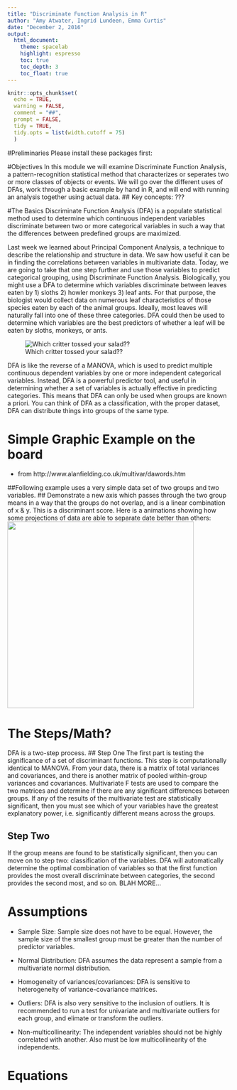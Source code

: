 ```yaml
---
title: "Discriminate Function Analysis in R"
author: "Amy Atwater, Ingrid Lundeen, Emma Curtis"
date: "December 2, 2016"
output: 
  html_document:
    theme: spacelab
    highlight: espresso
    toc: true
    toc_depth: 3
    toc_float: true
---
```


```r
knitr::opts_chunk$set(
  echo = TRUE, 
  warning = FALSE, 
  comment = "##", 
  prompt = FALSE, 
  tidy = TRUE, 
  tidy.opts = list(width.cutoff = 75)
  )
```

#Preliminaries 
Please install these packages first: 

#Objectives
In this module we will examine Discriminate Function Analysis, a pattern-recognition statistical method that characterizes or seperates two or more classes of objects or events. We will go over the different uses of DFAs, work through a basic example by hand in R, and will end with running an analysis together using actual data. 
## Key concepts: ??? 

#The Basics
Discriminate Function Analysis (DFA) is a populate statistical method used to determine which continuous independent variables discriminate between two or more categorical variables in such a way that the differences between predefined groups are maximized. 

Last week we learned about Principal Component Analysis, a technique to describe the relationship and structure in data. We saw how useful it can be in finding the correlations between variables in multivariate data. Today, we are going to take that one step further and use those variables to predict categorical grouping, using Discriminate Function Analysis.
Biologically, you might use a DFA to determine which variables discriminate between leaves eaten by 1) sloths  2) howler monkeys 3) leaf ants. For that purpose, the biologist would collect data on numerous leaf characteristics of those species eaten by each of the animal groups. Ideally, most leaves will naturally fall into one of these three categories. DFA could then be used to determine which variables are the best predictors of whether a leaf will be eaten by sloths, monkeys, or ants. 

![Which critter tossed your salad??](~/Desktop/veg.png)

DFA is like the reverse of a MANOVA, which is used to predict multiple continuous dependent variables by one or more independent categorical variables. Instead, DFA is a powerful predictor tool, and useful in determining whether a set of variables is actually effective in predicting categories. This means that DFA can only be used when groups are known a priori. You can think of DFA as a classification, with the proper dataset, DFA can distribute things into groups of the same type.

# Simple Graphic Example on the board
- from http://www.alanfielding.co.uk/multivar/dawords.htm

##Following example uses a very simple data set of two groups and two variables. 
## Demonstrate a new axis which passes through the two group means in a way that the groups do not overlap, and is a linear combination of x & y. This is a discriminant score. 
Here is a animations showing how some projections of data are able to separate date better than others:
<img src="http://www.alanfielding.co.uk/multivar/images/anim3d.gif" width="420px"/> 


# The Steps/Math? 
DFA is a two-step process. 
## Step One
The first part is testing the significance of a set of discriminant functions. This step is computationally identical to MANOVA. From your data, there is a matrix of total variances and covariances, and there is another matrix of pooled within-group variances and covariances. Multivariate F tests are used to compare the two matrices and determine if there are any significant differences between groups. If any of the results of the multivariate test are statistically significant, then you must see which of your variables have the greatest explanatory power, i.e. significantly different means across the groups. 

## Step Two
If the group means are found to be statistically significant, then you can move on to step two: classification of the variables. DFA will automatically determine the optimal combination of variables so that the first function provides the most overall discriminate between categories, the second provides the second most, and so on. BLAH MORE...

# Assumptions
- Sample Size: Sample size does not have to be equal. However, the sample size of the smallest group must be greater than the number of predictor variables.

- Normal Distribution: DFA assumes the data represent a sample from a multivariate normal distribution.

- Homogeneity of variances/covariances: DFA is sensitive to heterogeneity of variance-covariance matrices.

- Outliers: DFA is also very sensitive to the inclusion of outliers. It is recommended to run a test for univariate and multivariate outliers for each group, and elimate or transform the outliers. 

- Non-multicollinearity: The independent variables should not be highly correlated with another. Also must be low multicollinearity of the independents. 

# Equations
